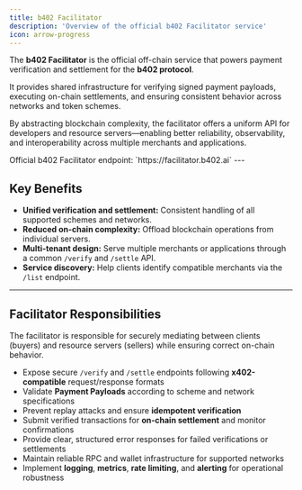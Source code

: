 ```yaml
---
title: b402 Facilitator
description: 'Overview of the official b402 Facilitator service'
icon: arrow-progress
---
```


The **b402 Facilitator** is the official off-chain service that powers payment verification and settlement for the **b402 protocol**.  

It provides shared infrastructure for verifying signed payment payloads, executing on-chain settlements, and ensuring consistent behavior across networks and token schemes.  

By abstracting blockchain complexity, the facilitator offers a uniform API for developers and resource servers—enabling better reliability, observability, and interoperability across multiple merchants and applications.

<Note>
Official b402 Facilitator endpoint: `https://facilitator.b402.ai` 
</Note>
---

## Key Benefits

- **Unified verification and settlement:** Consistent handling of all supported schemes and networks.  
- **Reduced on-chain complexity:** Offload blockchain operations from individual servers.  
- **Multi-tenant design:** Serve multiple merchants or applications through a common `/verify` and `/settle` API.  
- **Service discovery:** Help clients identify compatible merchants via the `/list` endpoint.

---

## Facilitator Responsibilities

The facilitator is responsible for securely mediating between clients (buyers) and resource servers (sellers) while ensuring correct on-chain behavior.

- Expose secure `/verify` and `/settle` endpoints following **x402-compatible** request/response formats  
- Validate **Payment Payloads** according to scheme and network specifications  
- Prevent replay attacks and ensure **idempotent verification**  
- Submit verified transactions for **on-chain settlement** and monitor confirmations  
- Provide clear, structured error responses for failed verifications or settlements  
- Maintain reliable RPC and wallet infrastructure for supported networks  
- Implement **logging**, **metrics**, **rate limiting**, and **alerting** for operational robustness
